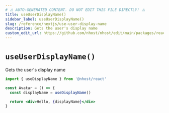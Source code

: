 ```yaml
---
# ⚠️ AUTO-GENERATED CONTENT. DO NOT EDIT THIS FILE DIRECTLY! ⚠️
title: useUserDisplayName()
sidebar_label: useUserDisplayName()
slug: /reference/nextjs/use-user-display-name
description: Gets the user's display name
custom_edit_url: https://github.com/nhost/nhost/edit/main/packages/react/src/hooks/user.ts#L380
---
```


# `useUserDisplayName()`

Gets the user's display name

```jsx
import { useDisplayName } from '@nhost/react'

const Avatar = () => {
  const displayName = useDisplayName()

  return <div>Hello, {displayName}</div>
}
```
